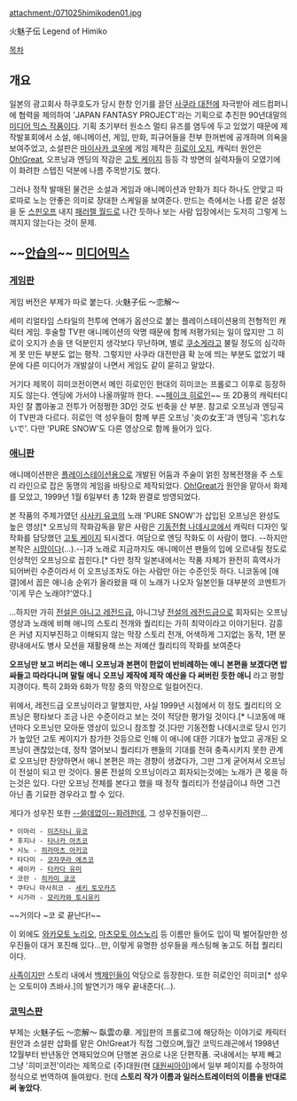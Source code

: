 attachment:/071025himikoden01.jpg

火魅子伝  Legend of Himiko 

[[목차]]
== 개요 ==
일본의 광고회사 하쿠호도가 당시 한창 인기를 끌던 [[사쿠라 대전]]에 자극받아 레드컴퍼니에 협력을 제의하여 'JAPAN FANTASY PROJECT'라는 기획으로 추진한 90년대말의 [[미디어 믹스 작품]]이다. 기획 초기부터 원소스 멀티 유즈를 염두에 두고 있었기 때문에 제작발표회에서 소설, 애니메이션, 게임, 만화, 피규어들을 전부 한꺼번에 공개하며 의욕을 보여주었고, 소설판은 [[마이사카 코우]]에 게임 제작은 [[히로이 오지]], 캐릭터 원안은 [[Oh!Great]], 오프닝과 엔딩의 작감은 [[고토 케이지]] 등등 각 방면의 실력자들이 모였기에 이 화려한 스텝진 덕분에 나름 주목받기도 했다.

그러나 정작 발매된 물건은 소설과 게임과 애니메이션과 만화가 죄다 하나도 안맞고 따로따로 노는 안좋은 의미로 장대한 스케일을 보여준다. 만드는 측에서는 나름 같은 설정을 둔 [[스핀오프]] 내지 [[패러렐 월드]]로 나간 듯하나 보는 사람 입장에서는 도저히 그렇게 느껴지지 않는다는 것이 문제.

== ~~[[안습]]의~~ [[미디어믹스]] ==
=== [[게임판]] ===
게임 버전은 부제가 따로 붙는다. 火魅子伝 〜恋解〜

세미 리얼타임 스타일의 전투에 연애가 옵션으로 붙는 플레이스테이션용의 전형적인 캐릭터 게임. 후술할 TV판 애니메이션의 악명 때문에 함께 저평가되는 일이 많지만 그 히로이 오지가 손을 댄 덕분인지 생각보다 무난하며, 별로 [[쿠소게]]라고 불릴 정도의 심각하게 못 만든 부분도 없는 평작. 그렇지만 사쿠라 대전만큼 확 눈에 띄는 부분도 없었기 때문에 다른 미디어가 개발살이 나면서 게임도 같이 묻히고 말았다.

거기다 제목이 히미코전이면서 메인 히로인인 현대의 히미코는 프롤로그 이후로 등장하지도 않는다. 엔딩에 가서야 나올까말까 한다. ~~[[페이크 히로인]]~~ 또 2D풍의 캐릭터디자인 잘 뽑아놓고 전투가 어정쩡한 3D인 것도 빈축을 산 부분. 참고로 오프닝과 엔딩곡이 TV판과 다르다. 히로인 역 성우들이 함께 부른 오프닝 '炎の女王'과 엔딩곡 '忘れないで'. 다만 'PURE SNOW'도 다른 영상으로 함께 들어가 있다.

=== [[애니판]] ===
애니메이션판은 [[플레이스테이션]]용으로 개발된 어둠과 주술이 얽힌 정복전쟁을 주 스토리 라인으로 잡은 동명의 게임을 바탕으로 제작되었다. [[Oh!Great]]가 원안을 맡아서 화제를 모았고, 1999년 1월 6일부터 총 12화 완결로 방영되었다. 

본 작품의 주제가였던 [[사사키 유코]]의 노래 'PURE SNOW'가 삽입된 오프닝은 완성도 높은 영상[* 오프닝의 작화감독을 맡은 사람은 [[기동전함 나데시코]]에서 캐릭터 디자인 및 작화를 담당했던 [[고토 케이지]] 되시겠다. 여담으로 엔딩 작화도 이 사람이 했다. --하지만 본작은 [[시망]]이다(...).--]과 노래로 지금까지도 애니메이션 팬들의 입에 오르내릴 정도로 인상적인 오프닝으로 꼽힌다.[* 다만 정작 일본내에서는 작품 자체가 완전히 흑역사가 되어버린 수준이라서 이 오프닝조차도 아는 사람만 아는 수준인듯 하다. 니코동에 [애갤]에서 꼽은 애니송 순위가 올라왔을 때 이 노래가 나오자 일본인들 대부분의 코멘트가 '이게 무슨 노래야?'였다.]

{{{#!html
<object width="425" height="344"><param name="movie" value="http://www.youtube.com/v/crLPwg0a_Kg&hl=ko&fs=1&"></param><param name="allowFullScreen" value="true"></param><param name="allowscriptaccess" value="always"></param><embed src="http://www.youtube.com/v/crLPwg0a_Kg&hl=ko&fs=1&" type="application/x-shockwave-flash" allowscriptaccess="always" allowfullscreen="true" width="425" height="344"></embed></object>
}}}

...하지만 가히 [[전설은 아니고 레전드]]급, 아니그냥 [[어둠에다크에서 죽음의데스를 느끼며|전설의 레전드]]급으로 회자되는 오프닝 영상과 노래에 비해 애니의 스토리 전개와 퀄리티는 가히 최악이라고 이야기된다. 감흥은 커녕 지지부진하고 이해되지 않는 막장 스토리 전개, 어색하게 그지없는 동작, 1편 분량내에서도 병사 모션을 재활용해 쓰는 저예산 퀄리티의 작화를 보여준다

'''오프닝만 보고 버리는 애니'''
'''오프닝과 본편이 한없이 반비례하는 애니'''
'''본편을 보겠다면 밥 싸들고 따라다니며 말릴 애니'''
'''오프닝 제작에 제작 예산을 다 써버린 듯한 애니'''
라고 평할 지경이다. 특히 2화와 6화가 막장 중의 막장으로 일컬어진다.

위에서, 레전드급 오프닝이라고 말했지만, 사실 1999년 시점에서 이 정도 퀄리티의 오프닝은 평타보다 조금 나은 수준이라고 보는 것이 적당한 평가일 것이다.[* 니코동에 매년마다 오프닝만 모아둔 영상이 있으니 참조할 것.]다만 기동전함 나데시코로 당시 인기가 높았던 고토 케이지가 참가한 것등으로 인해 이 애니에 대한 기대가 높았고 공개된 오프닝이 괜찮았는데, 정작 열어보니 퀄리티가 팬들의 기대를 전혀 충족시키지 못한 관계로 오프닝만 찬양하면서 애니 본편은 까는 경향이 생겼다가, 그만 그게 굳어져서 오프닝이 전설이 되고 만 것이다. 물론 전설의 오프닝이라고 회자되는것에는 노래가 큰 몫을 하는것은 있다. 다만 오프닝 전체를 본다고 했을 때 정작 퀄리티가 전설급이냐 하면 그건 아닌 좀 기묘한 경우라고 할 수 있다. 

게다가 성우진 또한 [[쓸데없이 고퀄리티|--쓸데없이--화려한데]], 그 성우진들이란...

 * 이마리 - [[미즈타니 유코]]
 * 후지나 - [[타나카 아츠코]]
 * 시노 - [[히라마츠 아키코]]
 * 타다미 - [[코자쿠라 에츠코]]
 * 세이카 - [[타카다 유미]]
 * 코란 - [[히카미 쿄코]]
 * 쿠타니 마사히코 - [[세키 토모카즈]]
 * 시가라 - [[모리카와 토시유키]]
~~거의다 ~코 로 끝난다!~~

이 외에도 [[와카모토 노리오]], [[마츠모토 야스노리]] 등 이름만 들어도 입이 떡 벌어질만한 성우진들이 대거 포진해 있다...만, 이렇게 유명한 성우들을 캐스팅해 놓고도 허접 퀄리티이다.

[[사족]]이지만 스토리 내에서 [[백제]]인들이 악당으로 등장한다. 또한 히로인인 히미코[* 성우는 오토미야 츠바사.]의 발연기가 매우 끝내준다(...).

=== [[코믹스판]] ===
부제는 火魅子伝 〜恋解〜 臥雲の章. 게임판의 프롤로그에 해당하는 이야기로 캐릭터 원안과 소설판 삽화를 맡은 Oh!Great가 직접 그렸으며,월간 코믹드래곤에서 1998년 12월부터 반년동안 연재되었으며 단행본 권으로 나온 단편작품. 국내에서는 부제 빼고 그냥 '히미코전'이라는 제목으로 (주)대원(현 [[대원씨아이]])에서 일부 페이지를 수정하여 정식으로 번역하여 들여왔다. 헌데 '''스토리 작가 이름과 일러스트레이터의 이름을 반대로 써 놓았다'''. 
